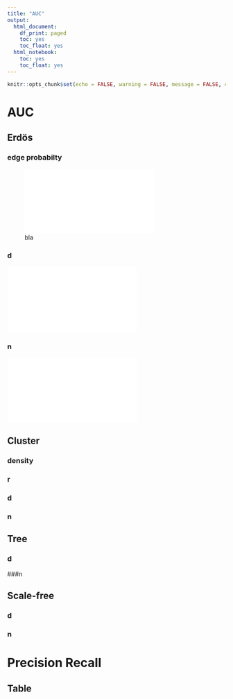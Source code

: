 ```yaml
---
title: "AUC"
output:
  html_document:
    df_print: paged
    toc: yes
    toc_float: yes
  html_notebook:
    toc: yes
    toc_float: yes
---
```


```r
knitr::opts_chunk$set(echo = FALSE, warning = FALSE, message = FALSE, cache=TRUE)
```




# AUC
## Erdös
### edge probabilty
![bla](../Simu/PLNcov/images/erdos_prob.pdf)


### d
![](/Users/raphaellemomal/simulations/Simu/PLNcov/images/erdos_d.pdf)


### n
![](/Users/raphaellemomal/simulations/Simu/PLNcov/images/erdos_n.pdf)


## Cluster
### density

### r

### d


### n

## Tree
### d


###n


## Scale-free
### d

### n

# Precision Recall
## Table
